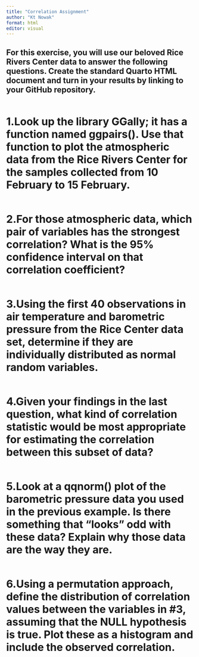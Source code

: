 ```yaml
---
title: "Correlation Assignment"
author: "Kt Nowak"
format: html
editor: visual
---
```


## For this exercise, you will use our beloved Rice Rivers Center data to answer the following questions.  Create the standard Quarto HTML document and turn in your results by linking to your GitHub repository.
```r

```

# 1.Look up the library GGally; it has a function named ggpairs(). Use that function to plot the atmospheric data from the Rice Rivers Center for the samples collected from 10 February to 15 February.
```r

```

# 2.For those atmospheric data, which pair of variables has the strongest correlation? What is the 95% confidence interval on that correlation coefficient?
```r

```
# 3.Using the first 40 observations in air temperature and barometric pressure from the Rice Center data set, determine if they are individually distributed as normal random variables.  
```r

```
# 4.Given your findings in the last question, what kind of correlation statistic would be most appropriate for estimating the correlation between this subset of data?
```r

```
# 5.Look at a qqnorm() plot of the barometric pressure data you used in the previous example. Is there something that "looks" odd with these data? Explain why those data are the way they are.  
```r

```
# 6.Using a permutation approach, define the distribution of correlation values between the variables in #3, assuming that the NULL hypothesis is true. Plot these as a histogram and include the observed correlation.  
```r

```
